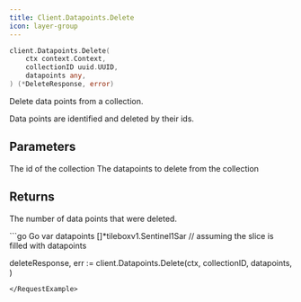 ```yaml
---
title: Client.Datapoints.Delete
icon: layer-group
---
```


```go
client.Datapoints.Delete(
    ctx context.Context,
    collectionID uuid.UUID,
    datapoints any,
) (*DeleteResponse, error)
```

Delete data points from a collection.

Data points are identified and deleted by their ids.

## Parameters

<ParamField path="collectionID" type="uuid.UUID">
  The id of the collection
</ParamField>
<ParamField path="datapoints" type="[]proto.Message">
  The datapoints to delete from the collection
</ParamField>

## Returns

The number of data points that were deleted.

<RequestExample>
```go Go
var datapoints []*tileboxv1.Sentinel1Sar
// assuming the slice is filled with datapoints

deleteResponse, err := client.Datapoints.Delete(ctx,
    collectionID,
    datapoints,
)
```
</RequestExample>
